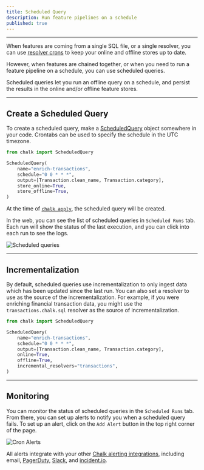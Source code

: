 ```yaml
---
title: Scheduled Query
description: Run feature pipelines on a schedule
published: true
---
```


---

When features are coming from a single SQL file, or a single resolver,
you can use [resolver crons](/docs/resolver-cron) to keep your online
and offline stores up to date.

However, when features are chained together, or when you need to run
a feature pipeline on a schedule, you can use scheduled queries.

Scheduled queries let you run an offline query on a schedule,
and persist the results in the online and/or offline feature stores.

---

## Create a Scheduled Query

To create a scheduled query, make a [ScheduledQuery](/api-docs#ScheduledQuery)
object somewhere in your code. Crontabs can be used to specify the
schedule in the UTC timezone.

```python
from chalk import ScheduledQuery

ScheduledQuery(
    name="enrich-transactions",
    schedule="0 0 * * *",
    output=[Transaction.clean_name, Transaction.category],
    store_online=True,
    store_offline=True,
)
```

At the time of [`chalk apply`](/cli/apply), the scheduled query will be
created.

In the web, you can see the list of scheduled queries in `Scheduled Runs` tab.
Each run will show the status of the last execution, and you can click into
each run to see the logs.

![Scheduled queries](/img/scheduled-runs.png)

---

## Incrementalization

By default, scheduled queries use incrementalization to only ingest data which
has been updated since the last run. You can also set a resolver to use as the
source of the incrementalization. For example, if you were enriching financial
transaction data, you might use the `transactions.chalk.sql` resolver as the
source of incrementalization.

```python
from chalk import ScheduledQuery

ScheduledQuery(
    name="enrich-transactions",
    schedule="0 0 * * *",
    output=[Transaction.clean_name, Transaction.category],
    online=True,
    offline=True,
    incremental_resolvers="transactions",
)
```

---

## Monitoring

You can monitor the status of scheduled queries in the `Scheduled Runs` tab.
From there, you can set up alerts to notify you when a scheduled query fails.
To set up an alert, click on the `Add Alert` button in the top right corner of the
page.

![Cron Alerts](/img/cron-alerts.png)

All alerts integrate with your other [Chalk alerting integrations](/docs/alertconfig), including
email, [PagerDuty](/docs/pagerduty), [Slack](/docs/slack), and [incident.io](/docs/incidentio).
